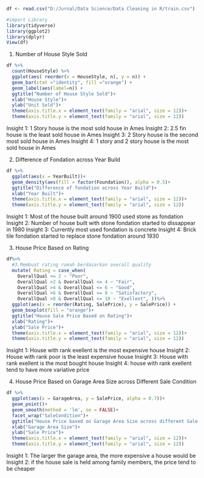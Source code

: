 ```{r}
df <- read.csv("D:/Jurnal/Data Science/Data Cleaning in R/train.csv")
```

```{r}
#import Library
library(tidyverse)
library(ggplot2)
library(dplyr)
View(df)
```

1. Number of House Style Sold
```{r}
df %>%
  count(HouseStyle) %>%
  ggplot(aes( reorder(x = HouseStyle, n), y = n)) +
  geom_bar(stat ="identity", fill ="orange") +
  geom_label(aes(label=n)) +
  ggtitle("Number of House Style Sold")+
  xlab("House Style")+
  ylab("Unit Sold")+
  theme(axis.title.x = element_text(family = "arial", size = 12))+
  theme(axis.title.y = element_text(family = "arial", size = 12))

```
Insight 1: 1 Story house is the most sold house in Ames
Insight 2: 2.5 fin house is the least sold house in Ames
Insight 3: 2 Story house is the second most sold house in Ames
Insight 4: 1 story and 2 story house is the most sold house in Ames


2. Difference of Fondation across Year Build
```{r}
df %>%
  ggplot(aes(x = YearBuilt))+
  geom_density(aes(fill = factor(Foundation)), alpha = 0.5)+
  ggtitle("Difference of fondation across Year Build")+
  xlab("Year Built")+
  theme(axis.title.x = element_text(family = "arial", size = 12))+
  theme(axis.title.y = element_text(family = "arial", size = 12))
```
Insight 1: Most of the house built around 1900 used stone as fondation
Insight 2: Number of house built with stone fondation started to dissappear in 1980
Insight 3: Currently most used fondation is concrete
Insight 4: Brick tile fondation started to replace stone fondation around 1930


3. House Price Based on Rating
```{r}
df%>%
  #3.Membuat rating rumah berdasarkan overall quality
  mutate( Rating = case_when(
    OverallQual <= 2 ~ "Poor",
    OverallQual >2 & OverallQual <= 4 ~ "Fair",
    OverallQual >4 & OverallQual <= 6 ~ "Good",
    OverallQual >6 & OverallQual <= 8 ~ "Satisfactory",
    OverallQual >8 & OverallQual <= 10 ~ "Exellent", ))%>%
  ggplot(aes(x = reorder(Rating, SalePrice), y = SalePrice)) +
  geom_boxplot(fill = "orange")+
  ggtitle("House Sale Price Based on Rating")+
  xlab("Rating")+
  ylab("Sale Price")+
  theme(axis.title.x = element_text(family = "arial", size = 12))+
  theme(axis.title.y = element_text(family = "arial", size = 12))

```
Insight 1: House with rank exellent is the most expensive house
Insight 2: House with rank poor is the least expensive house
Insight 3: House with rank exellent is the most bought house
Insight 4: house with rank exellent tend to have more variative price

4. House Price Based on Garage Area Size across Different Sale Condition
```{r}
df %>%
  ggplot(aes(x = GarageArea, y = SalePrice, alpha = 0.7))+
  geom_point()+
  geom_smooth(method = 'lm', se = FALSE)+
  facet_wrap("SaleCondition")+
  ggtitle("House Price based on Garage Area Size across different Sale Condition")+
  xlab("Garage Area Size")+
  ylab("Sale Price")+
  theme(axis.title.x = element_text(family = "arial", size = 12))+
  theme(axis.title.y = element_text(family = "arial", size = 12))

```
Insight 1: The larger the garage area, the more expensive a house would be
Insight 2: if the house sale is held among family members, the price tend to be cheaper

